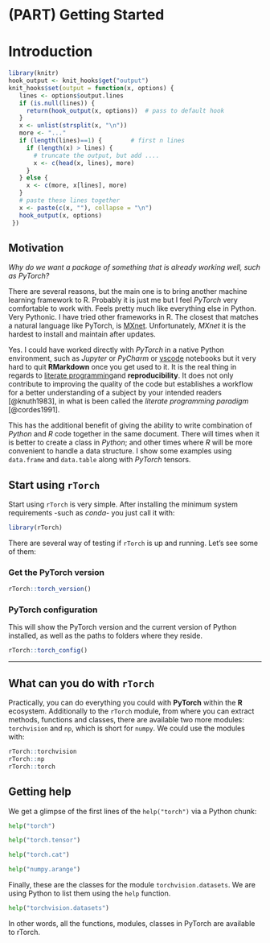 # (PART) Getting Started {.unnumbered}

# Introduction {#intro}

```r
library(knitr)
hook_output <- knit_hooks$get("output")
knit_hooks$set(output = function(x, options) {
   lines <- options$output.lines
   if (is.null(lines)) {
     return(hook_output(x, options))  # pass to default hook
   }
   x <- unlist(strsplit(x, "\n"))
   more <- "..."
   if (length(lines)==1) {        # first n lines
     if (length(x) > lines) {
       # truncate the output, but add ....
       x <- c(head(x, lines), more)
     }
   } else {
     x <- c(more, x[lines], more)
   }
   # paste these lines together
   x <- paste(c(x, ""), collapse = "\n")
   hook_output(x, options)
 })
```

## Motivation

*Why do we want a package of something that is already working well, such as PyTorch?*

There are several reasons, but the main one is to bring another machine learning framework to R. Probably it is just me but I feel *PyTorch* very comfortable to work with. Feels pretty much like everything else in Python. Very Pythonic. I have tried other frameworks in R. The closest that matches a natural language like PyTorch, is [MXnet](https://mxnet.apache.org/versions/1.7.0/get_started?). Unfortunately, *MXnet* it is the hardest to install and maintain after updates.

Yes. I could have worked directly with *PyTorch* in a native Python environment, such as *Jupyter* or *PyCharm* or [vscode](https://code.visualstudio.com/docs/python/jupyter-support) notebooks but it very hard to quit **RMarkdown** once you get used to it. It is the real thing in regards to [literate programming](https://en.wikipedia.org/wiki/Literate_programming)and **reproducibility**. It does not only contribute to improving the quality of the code but establishes a workflow for a better understanding of a subject by your intended readers [@knuth1983], in what is been called the *literate programming paradigm* [@cordes1991].

This has the additional benefit of giving the ability to write combination of *Python* and *R* code together in the same document. There will times when it is better to create a class in *Python*; and other times where *R* will be more convenient to handle a data structure. I show some examples using `data.frame` and `data.table` along with *PyTorch* tensors.

## Start using `rTorch`

Start using `rTorch` is very simple. After installing the minimum system requirements -such as *conda*- you just call it with:

```r
library(rTorch)
```

There are several way of testing if `rTorch` is up and running. Let's see some of them:

### Get the PyTorch version

```r
rTorch::torch_version()
```

### PyTorch configuration

This will show the PyTorch version and the current version of Python installed, as well as the paths to folders where they reside.

```r
rTorch::torch_config()
```

------------------------------------------------------------------------

## What can you do with `rTorch`

Practically, you can do everything you could with **PyTorch** within the **R** ecosystem. Additionally to the `rTorch` module, from where you can extract methods, functions and classes, there are available two more modules: `torchvision` and `np`, which is short for `numpy`. We could use the modules with:

```r
rTorch::torchvision
rTorch::np
rTorch::torch
```

## Getting help

We get a glimpse of the first lines of the `help("torch")` via a Python chunk:

```python
help("torch")
```

```python
help("torch.tensor")
```

```python
help("torch.cat")
```

```python
help("numpy.arange")
```

Finally, these are the classes for the module `torchvision.datasets`. We are using Python to list them using the `help` function.

```python
help("torchvision.datasets")
```

In other words, all the functions, modules, classes in PyTorch are available to rTorch.
